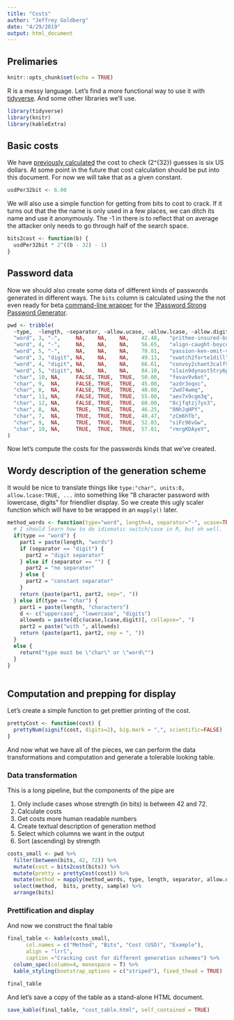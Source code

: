 ```yaml
---
title: "Costs"
author: "Jeffrey Goldberg"
date: "4/29/2019"
output: html_document
---
```


## Prelimaries

```r
knitr::opts_chunk$set(echo = TRUE)
```

R is a messy language. Let's find a more functional way to use it with [tidyverse](https://www.tidyverse.org). And some other libraries we'll use.

```r
library(tidyverse)
library(knitr)
library(kableExtra)
```
## Basic costs

We have [previously calculated](https://discussions.agilebits.com/discussion/comment/470503/#Comment_470503) the cost to check \(2^{32}\) guesses is six US dollars. At some point in the future that cost calculation should be put into this document. For now we will take that as a given constant.




```r
usdPer32bit <- 6.00
```

We will also use a simple function for getting from bits to cost to crack. If it turns out that the the name is only used in a few places, we can ditch its name and use it anonymously. The -1 in there is to reflect that on average the attacker only needs to go through half of the search space.

```r
bits2cost <- function(b) {
  usdPer32bit * 2^((b - 32) - 1)
}
```

## Password data

Now we should also create some data of different kinds of passwords generated in different ways. The `bits` column is calculated using the the not even ready for beta [command-line wrapper](https://github.com/1Password/spg/tree/master/cmd/opgen) for the [1Password Strong Password Generator](https://github.com/1Password/spg "Github: 1Password SPG").

```r
pwd <- tribble(
  ~type,  ~length, ~separator, ~allow.ucase, ~allow.lcase, ~allow.digit, ~bits,   ~sample,
  "word", 3, "-",     NA,    NA,    NA,    42.48,   "prithee-insured-buoyant",
  "word", 4, "-",     NA,    NA,    NA,    56.65,   "align-caught-boycott-delete",
  "word", 5, "-",     NA,    NA,    NA,    70.81,   "passion-ken-omit-verso-tortoise",
  "word", 3, "digit", NA,    NA,    NA,    49.13,   "swatch2forte1dill",
  "word", 4, "digit", NA,    NA,    NA,    66.61,   "convoy2chant3calf9senorita",
  "word", 5, "digit", NA,    NA,    NA,    84.10,   "slain9dynast5try6punch8licensee",
  "char", 10, NA,     FALSE, TRUE,  TRUE,  50.00,   "fovav9v6ot",
  "char", 9,  NA,     FALSE, TRUE,  TRUE,  45.00,   "azdr3oqxc",
  "char", 8,  NA,     FALSE, TRUE,  TRUE,  40.00,   "2wd74wmq",
  "char", 11, NA,     FALSE, TRUE,  TRUE,  55.00,   "aev7x9cgm3q",
  "char", 12, NA,     FALSE, TRUE,  TRUE,  60.00,   "8cjfqtzj7yx3",
  "char", 8,  NA,     TRUE,  TRUE,  TRUE,  46.25,   "8NhJqHPY",
  "char", 7,  NA,     TRUE,  TRUE,  TRUE,  40.47,   "zCm6hTb",
  "char", 9,  NA,     TRUE,  TRUE,  TRUE,  52.03,   "siFc96vGw",
  "char", 10, NA,     TRUE,  TRUE,  TRUE,  57.81,   "rmrgKDAyeY",
)
```
Now let's compute the costs for the passwords kinds that we've created.



## Wordy description of the generation scheme

It would be nice to translate things like `type:"char", units:8, allow.lcase:TRUE, ...` into something like "8 character password with lowercase, digits" for friendlier display. So we create this ugly scaler function which will have to be wrapped in an `mapply()` later.


```r
method_words <- function(type="word", length=4, separator="-", ucase=TRUE, lcase=TRUE, digit=TRUE) {
  # I should learn how to do idiomatic switch/case in R, but oh well.
  if(type == "word") {
    part1 = paste(length, "words")
    if (separator == "digit") {
      part2 = "digit separator"
    } else if (separator == "") {
      part2 = "no separator"
    } else {
      part2 = "constant separator"
    }
    return (paste(part1, part2, sep=", "))
  } else if(type == "char") {
    part1 = paste(length, "characters")
    d <- c("uppercase", "lowercase", "digits")
    alloweds = paste(d[c(ucase,lcase,digit)], collapse=", ")
    part2 = paste("with ", alloweds)
    return (paste(part1, part2, sep = ", "))
  }
  else {
    return("type must be \"char\" or \"word\"")
  }
}
 
```


## Computation and prepping for display

Let's create a simple function to get prettier printing of the cost. 
```r
prettyCost <- function(cost) {
  prettyNum(signif(cost, digits=2), big.mark = ",", scientific=FALSE)
}
```

And now what we have all of the pieces, we can perform the data transformations and computation and generate a tolerable looking table.

### Data transformation

This is a long pipeline, but the components of the pipe are

1. Only include cases whose strength (in bits) is between 42 and 72.
2. Calculate costs
3. Get costs more human readable numbers
4. Create textual description of generation method
4. Select which columns we want in the output
5. Sort (ascending) by strength

```r
costs_small <- pwd %>% 
  filter(between(bits, 42, 72)) %>%
  mutate(cost = bits2cost(bits)) %>%
  mutate(pretty = prettyCost(cost)) %>%
  mutate(method = mapply(method_words, type, length, separator, allow.ucase, allow.lcase, allow.digit)) %>%
  select(method,  bits, pretty, sample) %>%
  arrange(bits)
```

### Prettification and display

And now we construct the final table
```r
final_table <- kable(costs_small,
      col.names = c("Method", "Bits", "Cost (USD)", "Example"),
      align = "lrrl",
      caption ="Cracking cost for different generation schemes") %>%
  column_spec(column=4, monospace = T) %>%
  kable_styling(bootstrap_options = c("striped"), fixed_thead = TRUE)
```

```r
final_table
```

And let's save a copy of the table as a stand-alone HTML document.
```r
save_kable(final_table, "cost_table.html", self_contained = TRUE)
```